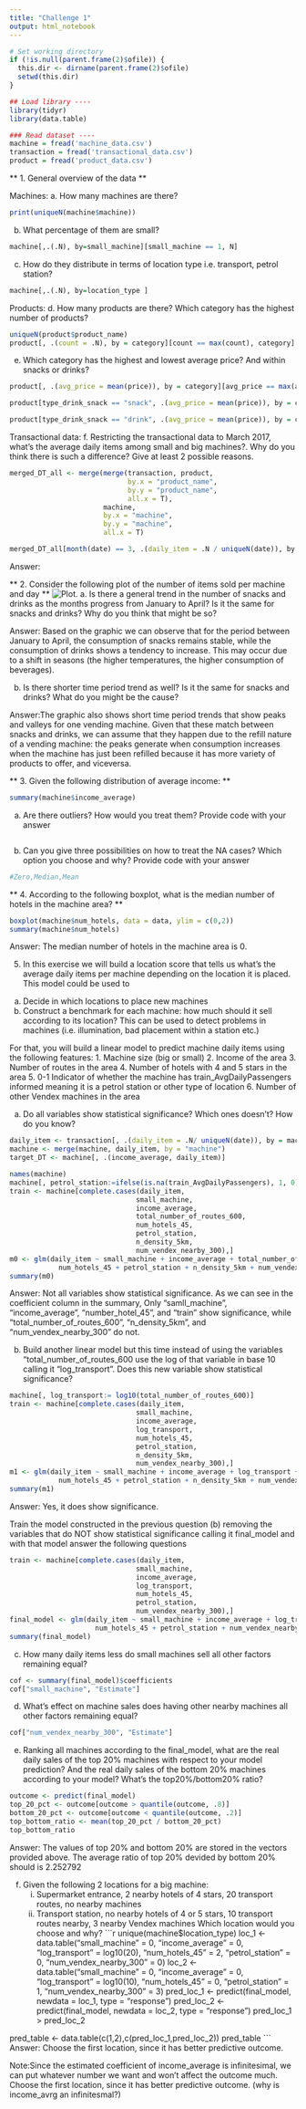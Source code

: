 ```yaml
---
title: "Challenge 1"
output: html_notebook
---
```


```r
# Set working directory
if (!is.null(parent.frame(2)$ofile)) {
  this.dir <- dirname(parent.frame(2)$ofile)
  setwd(this.dir)
}

## Load library ----
library(tidyr)
library(data.table)

### Read dataset ----
machine = fread('machine_data.csv') 
transaction = fread('transactional_data.csv') 
product = fread('product_data.csv') 
```



** 1. General overview of the data **

Machines:
a. How many machines are there?
```r
print(uniqueN(machine$machine))
```

b. What percentage of them are small?
```r
machine[,.(.N), by=small_machine][small_machine == 1, N]
```

c. How do they distribute in terms of location type i.e. transport, petrol station?
```r
machine[,.(.N), by=location_type ]
```

Products:
d. How many products are there? Which category has the highest number of products?
```r
uniqueN(product$product_name)
product[, .(count = .N), by = category][count == max(count), category]
```

e. Which category has the highest and lowest average price? And within snacks or drinks?
```r
product[, .(avg_price = mean(price)), by = category][avg_price == max(avg_price)| avg_price == min(avg_price),category]

product[type_drink_snack == "snack", .(avg_price = mean(price)), by = category][avg_price == max(avg_price)| avg_price == min(avg_price),category]

product[type_drink_snack == "drink", .(avg_price = mean(price)), by = category][avg_price == max(avg_price)| avg_price == min(avg_price),category]
```

Transactional data:
f. Restricting the transactional data to March 2017, what’s the average daily items among small and big machines?. 
Why do you think there is such a difference? Give at least 2 possible reasons.
```r
merged_DT_all <- merge(merge(transaction, product, 
                             by.x = "product_name", 
                             by.y = "product_name", 
                             all.x = T), 
                       machine,
                       by.x = "machine",
                       by.y = "machine",
                       all.x = T)

merged_DT_all[month(date) == 3, .(daily_item = .N / uniqueN(date)), by = small_machine]
```
Answer:



** 2. Consider the following plot of the number of items sold per machine and day **
![Plot.](plot.png)
a. Is there a general trend in the number of snacks and drinks as the months progress from January to April? 
Is it the same for snacks and drinks? Why do you think that might be so?

Answer: Based on the graphic we can observe that for the period between January to April, 
the consumption of snacks remains stable, while the consumption of drinks shows a tendency to increase. 
This may occur due to a shift in seasons (the higher temperatures, the higher consumption of beverages). 


b. Is there shorter time period trend as well? Is it the same for snacks and drinks? What do you might be the cause?

Answer:The graphic also shows short time period trends that show peaks and valleys for one vending machine. 
Given that these match between snacks and drinks, we can assume that they happen due to the refill nature 
of a vending machine: the peaks generate when consumption increases when the machine has just been refilled 
because it has more variety of products to offer, and viceversa.



** 3. Given the following distribution of average income: **
```r
summary(machine$income_average)
```

a) Are there outliers? How would you treat them? Provide code with your answer
```r

```

b) Can you give three possibilities on how to treat the NA cases? Which option you choose and why? 
Provide code with your answer
```r
#Zero,Median,Mean
```



** 4. According to the following boxplot, what is the median number of hotels in the machine area? **
```r
boxplot(machine$num_hotels, data = data, ylim = c(0,2))
summary(machine$num_hotels)
```
Answer: The median number of hotels in the machine area is 0.


5. In this exercise we will build a location score that tells us what’s the average daily items per machine depending on the location it is placed. This model could be used to
a) Decide in which locations to place new machines 
b) Construct a benchmark for each machine: how much should it sell according to its location? 
This can be used to detect problems in machines (i.e. illumination, bad placement within a station etc.)

For that, you will build a linear model to predict machine daily items using the following
features:
  1. Machine size (big or small)
  2. Income of the area
  3. Number of routes in the area
  4. Number of hotels with 4 and 5 stars in the area
  5. 0-1 Indicator of whether the machine has train_AvgDailyPassengers informed meaning it is a petrol station or other type      of location
  6. Number of other Vendex machines in the area


a. Do all variables show statistical significance? Which ones doesn’t? How do you know?
```r
daily_item <- transaction[, .(daily_item = .N/ uniqueN(date)), by = machine]
machine <- merge(machine, daily_item, by = "machine")
target_DT <- machine[, .(income_average, daily_item)]

names(machine)
machine[, petrol_station:=ifelse(is.na(train_AvgDailyPassengers), 1, 0)]
train <- machine[complete.cases(daily_item, 
                               small_machine, 
                               income_average, 
                               total_number_of_routes_600, 
                               num_hotels_45, 
                               petrol_station, 
                               n_density_5km, 
                               num_vendex_nearby_300),]
m0 <- glm(daily_item ~ small_machine + income_average + total_number_of_routes_600 +
            num_hotels_45 + petrol_station + n_density_5km + num_vendex_nearby_300, data = train)
summary(m0)
```
Answer: Not all variables show statistical significance. As we can see in the coefficient column in the summary,
Only "samll_machine", "income_average", "number_hotel_45", and "train" show significance, 
while "total_number_of_routes_600", "n_density_5km", and "num_vendex_nearby_300" do not.



b. Build another linear model but this time instead of using the variables “total_number_of_routes_600 use 
the log of that variable in base 10 calling it “log_transport”. Does this new variable show statistical significance?
```r
machine[, log_transport:= log10(total_number_of_routes_600)]
train <- machine[complete.cases(daily_item, 
                               small_machine, 
                               income_average, 
                               log_transport, 
                               num_hotels_45, 
                               petrol_station, 
                               n_density_5km, 
                               num_vendex_nearby_300),]
m1 <- glm(daily_item ~ small_machine + income_average + log_transport +
            num_hotels_45 + petrol_station + n_density_5km + num_vendex_nearby_300, data = train)
summary(m1)
```
Answer: Yes, it does show significance.


Train the model constructed in the previous question (b) removing the
variables that do NOT show statistical significance calling it final_model and
with that model answer the following questions
```r
train <- machine[complete.cases(daily_item, 
                               small_machine, 
                               income_average, 
                               log_transport, 
                               num_hotels_45, 
                               petrol_station,  
                               num_vendex_nearby_300),]
final_model <- glm(daily_item ~ small_machine + income_average + log_transport +
                     num_hotels_45 + petrol_station + num_vendex_nearby_300, data = train)
summary(final_model)
```

c. How many daily items less do small machines sell all other factors remaining equal?
```r
cof <- summary(final_model)$coefficients
cof["small_machine", "Estimate"]
```

d. What’s effect on machine sales does having other nearby machines all other
factors remaining equal?
```r
cof["num_vendex_nearby_300", "Estimate"]
```

e. Ranking all machines according to the final_model, what are the real daily sales of the top 20% machines 
with respect to your model prediction? And the real daily sales of the bottom 20% machines 
according to your model? What’s the top20%/bottom20% ratio?
```r
outcome <- predict(final_model)
top_20_pct <- outcome[outcome > quantile(outcome, .8)]
bottom_20_pct <- outcome[outcome < quantile(outcome, .2)]
top_bottom_ratio <- mean(top_20_pct / bottom_20_pct)
top_bottom_ratio
```
Answer: The values of top 20% and bottom 20% are stored in the vectors provided above.
The average ratio of top 20% devided by bottom 20% should is 2.252792


f. Given the following 2 locations for a big machine:
    i.  Supermarket entrance, 2 nearby hotels of 4 stars, 20 transport routes, no
        nearby machines
    ii. Transport station, no nearby hotels of 4 or 5 stars, 10 transport routes nearby, 
        3 nearby Vendex machines
Which location would you choose and why?
```r
unique(machine$location_type)
loc_1 <- data.table("small_machine" = 0, 
                    "income_average" = 0, 
                    "log_transport" = log10(20),
                    "num_hotels_45" = 2, 
                    "petrol_station" = 0, 
                    "num_vendex_nearby_300" = 0)
loc_2 <- data.table("small_machine" = 0, 
                    "income_average" = 0, 
                    "log_transport" = log10(10),
                    "num_hotels_45" = 0, 
                    "petrol_station" = 1, 
                    "num_vendex_nearby_300" = 3)
pred_loc_1 <- predict(final_model, newdata = loc_1, type = "response")
pred_loc_2 <- predict(final_model, newdata = loc_2, type = "response")
pred_loc_1 > pred_loc_2

pred_table <- data.table(c(1,2),c(pred_loc_1,pred_loc_2))
pred_table
```
Answer: Choose the first location, since it has better predictive outcome.

Note:Since the estimated coefficient of income_average is infinitesimal, we can put whatever number we want and won't affect the outcome much. Choose the first location, since it has better predictive outcome.
(why is income_avrg an infinitesmal?)








